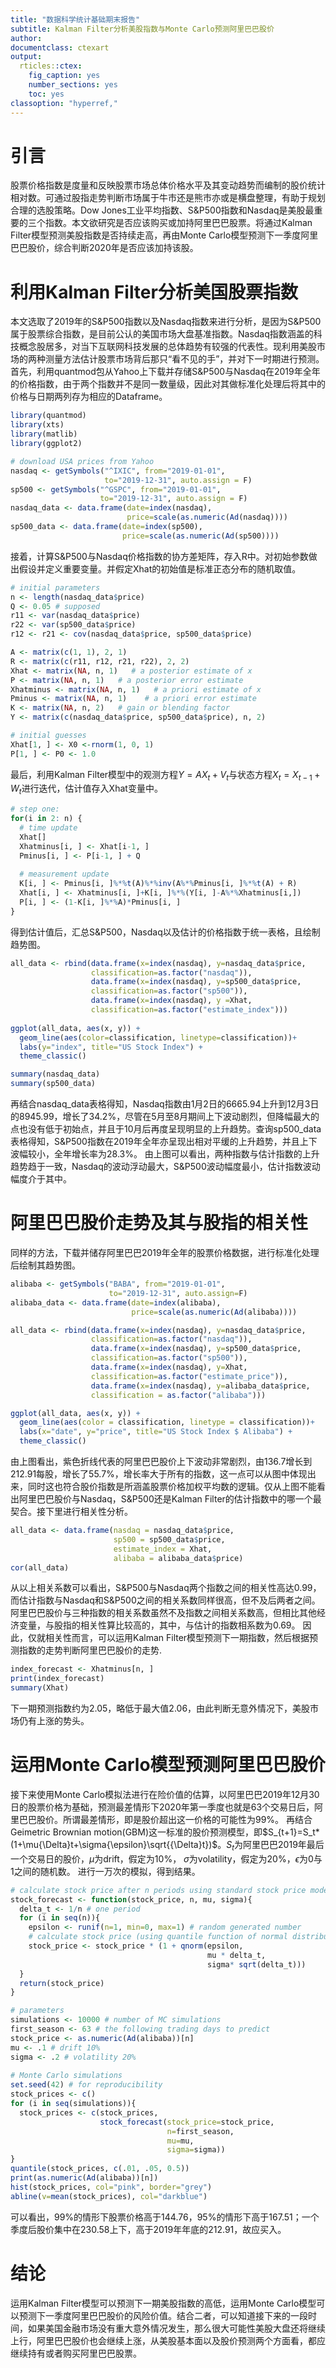 ```yaml
---
title: "数据科学统计基础期末报告"
subtitle: Kalman Filter分析美股指数与Monte Carlo预测阿里巴巴股价
author:
documentclass: ctexart
output:
  rticles::ctex:
    fig_caption: yes
    number_sections: yes
    toc: yes
classoption: "hyperref,"
---
```

# 引言
股票价格指数是度量和反映股票市场总体价格水平及其变动趋势而编制的股价统计相对数。可通过股指走势判断市场属于牛市还是熊市亦或是横盘整理，有助于规划合理的选股策略。Dow Jones工业平均指数、S&P500指数和Nasdaq是美股最重要的三个指数。本文欲研究是否应该购买或加持阿里巴巴股票。将通过Kalman Filter模型预测美股指数是否持续走高，再由Monte Carlo模型预测下一季度阿里巴巴股价，综合判断2020年是否应该加持该股。

# 利用Kalman Filter分析美国股票指数
本文选取了2019年的S&P500指数以及Nasdaq指数来进行分析，是因为S&P500属于股票综合指数，是目前公认的美国市场大盘基准指数。Nasdaq指数涵盖的科技概念股居多，对当下互联网科技发展的总体趋势有较强的代表性。现利用美股市场的两种测量方法估计股票市场背后那只“看不见的手”，并对下一时期进行预测。
首先，利用quantmod包从Yahoo上下载并存储S&P500与Nasdaq在2019年全年的价格指数，由于两个指数并不是同一数量级，因此对其做标准化处理后将其中的价格与日期两列存为相应的Dataframe。
```r
library(quantmod)
library(xts)
library(matlib)
library(ggplot2)

# download USA prices from Yahoo
nasdaq <- getSymbols("^IXIC", from="2019-01-01",
                     to="2019-12-31", auto.assign = F)
sp500 <- getSymbols("^GSPC", from="2019-01-01", 
                    to="2019-12-31", auto.assign = F)
nasdaq_data <- data.frame(date=index(nasdaq), 
                          price=scale(as.numeric(Ad(nasdaq))))
sp500_data <- data.frame(date=index(sp500), 
                         price=scale(as.numeric(Ad(sp500))))
```
接着，计算S&P500与Nasdaq价格指数的协方差矩阵，存入R中。对初始参数做出假设并定义重要变量。并假定Xhat的初始值是标准正态分布的随机取值。
```r
# initial parameters
n <- length(nasdaq_data$price)
Q <- 0.05 # supposed
r11 <- var(nasdaq_data$price)
r22 <- var(sp500_data$price)
r12 <- r21 <- cov(nasdaq_data$price, sp500_data$price)

A <- matrix(c(1, 1), 2, 1)
R <- matrix(c(r11, r12, r21, r22), 2, 2)
Xhat <- matrix(NA, n, 1)   # a posterior estimate of x
P <- matrix(NA, n, 1)   # a posterior error estimate
Xhatminus <- matrix(NA, n, 1)   # a priori estimate of x
Pminus <- matrix(NA, n, 1)    # a priori error estimate
K <- matrix(NA, n, 2)   # gain or blending factor
Y <- matrix(c(nasdaq_data$price, sp500_data$price), n, 2)

# initial guesses
Xhat[1, ] <- X0 <-rnorm(1, 0, 1)
P[1, ] <- P0 <- 1.0

```
最后，利用Kalman Filter模型中的观测方程$Y=AX_t+V_t$与状态方程$X_t=X_{t-1}+W_t$进行迭代，估计值存入Xhat变量中。
```r
# step one: 
for(i in 2: n) {
  # time update
  Xhat[]
  Xhatminus[i, ] <- Xhat[i-1, ]
  Pminus[i, ] <- P[i-1, ] + Q
  
  # measurement update
  K[i, ] <- Pminus[i, ]%*%t(A)%*%inv(A%*%Pminus[i, ]%*%t(A) + R)
  Xhat[i, ] <- Xhatminus[i, ]+K[i, ]%*%(Y[i, ]-A%*%Xhatminus[i,])
  P[i, ] <- (1-K[i, ]%*%A)*Pminus[i, ]
}
```
得到估计值后，汇总S&P500，Nasdaq以及估计的价格指数于统一表格，且绘制趋势图。
```r
all_data <- rbind(data.frame(x=index(nasdaq), y=nasdaq_data$price, 
                  classification=as.factor("nasdaq")),
                  data.frame(x=index(nasdaq), y=sp500_data$price,
                  classification=as.factor("sp500")),
                  data.frame(x=index(nasdaq), y =Xhat, 
                  classification=as.factor("estimate_index")))
  
ggplot(all_data, aes(x, y)) +
  geom_line(aes(color=classification, linetype=classification))+ 
  labs(y="index", title="US Stock Index") +
  theme_classic() 
```
```r
summary(nasdaq_data)
summary(sp500_data)
```
再结合nasdaq_data表格得知，Nasdaq指数由1月2日的6665.94上升到12月3日的8945.99，增长了34.2%，尽管在5月至8月期间上下波动剧烈，但降幅最大的点也没有低于初始点，并且于10月后再度呈现明显的上升趋势。查询sp500_data表格得知，S&P500指数在2019年全年亦呈现出相对平缓的上升趋势，并且上下波幅较小，全年增长率为28.3%。
由上图可以看出，两种指数与估计指数的上升趋势趋于一致，Nasdaq的波动浮动最大，S&P500波动幅度最小，估计指数波动幅度介于其中。

# 阿里巴巴股价走势及其与股指的相关性
同样的方法，下载并储存阿里巴巴2019年全年的股票价格数据，进行标准化处理后绘制其趋势图。
```r
alibaba <- getSymbols("BABA", from="2019-01-01", 
                      to="2019-12-31", auto.assign=F)
alibaba_data <- data.frame(date=index(alibaba), 
                           price=scale(as.numeric(Ad(alibaba))))

all_data <- rbind(data.frame(x=index(nasdaq), y=nasdaq_data$price, 
                  classification=as.factor("nasdaq")),
                  data.frame(x=index(nasdaq), y=sp500_data$price, 
                  classification=as.factor("sp500")),
                  data.frame(x=index(nasdaq), y=Xhat, 
                  classification=as.factor("estimate_price")),
                  data.frame(x=index(nasdaq), y=alibaba_data$price, 
                  classification = as.factor("alibaba")))

ggplot(all_data, aes(x, y)) +
  geom_line(aes(color = classification, linetype = classification))+ 
  labs(x="date", y="price", title="US Stock Index $ Alibaba") +
  theme_classic() 
```
由上图看出，紫色折线代表的阿里巴巴股价上下波动非常剧烈，由136.7增长到212.91每股，增长了55.7%，增长率大于所有的指数，这一点可以从图中体现出来，同时这也符合股价指数是所涵盖股票价格加权平均数的逻辑。仅从上图不能看出阿里巴巴股价与Nasdaq，S&P500还是Kalman Filter的估计指数中的哪一个最契合。接下里进行相关性分析。
```r
all_data <- data.frame(nasdaq = nasdaq_data$price, 
                       sp500 = sp500_data$price, 
                       estimate_index = Xhat, 
                       alibaba = alibaba_data$price)
cor(all_data)
```
从以上相关系数可以看出，S&P500与Nasdaq两个指数之间的相关性高达0.99，而估计指数与Nasdaq和S&P500之间的相关系数同样很高，但不及后两者之间。
阿里巴巴股价与三种指数的相关系数虽然不及指数之间相关系数高，但相比其他经济变量，与股指的相关性算比较高的，其中，与估计的指数相系数为0.69。
因此，仅就相关性而言，可以运用Kalman Filter模型预测下一期指数，然后根据预测指数的走势判断阿里巴巴股价的走势.
```r
index_forecast <- Xhatminus[n, ]
print(index_forecast)
summary(Xhat)
```
下一期预测指数约为2.05，略低于最大值2.06，由此判断无意外情况下，美股市场仍有上涨的势头。

# 运用Monte Carlo模型预测阿里巴巴股价
接下来使用Monte Carlo模拟法进行在险价值的估算，以阿里巴巴2019年12月30日的股票价格为基础，预测最差情形下2020年第一季度也就是63个交易日后，阿里巴巴股价。所谓最差情形，即是股价超出这一价格的可能性为99%。
再结合Geimetric Brownian motion(GBM)这一标准的股价预测模型，即$S_{t+1}=S_t*(1+\mu{\Delta}t+\sigma{\epsilon}\sqrt{{\Delta}t})$。$S_t$为阿里巴巴2019年最后一个交易日的股价，$\mu$为drift，假定为10%， $\sigma$为volatility，假定为20%，$\epsilon$为0与1之间的随机数。
进行一万次的模拟，得到结果。
```r
# calculate stock price after n periods using standard stock price model
stock_forecast <- function(stock_price, n, mu, sigma){
  delta_t <- 1/n # one period
  for (i in seq(n)){
    epsilon <- runif(n=1, min=0, max=1) # random generated number
    # calculate stock price (using quantile function of normal distribution)
    stock_price <- stock_price * (1 + qnorm(epsilon, 
                                            mu * delta_t, 
                                            sigma* sqrt(delta_t)))
  }
  return(stock_price)
}

# parameters
simulations <- 10000 # number of MC simulations
first_season <- 63 # the following trading days to predict
stock_price <- as.numeric(Ad(alibaba))[n]
mu <- .1 # drift 10%
sigma <- .2 # volatility 20%
 
# Monte Carlo simulations
set.seed(42) # for reproducibility
stock_prices <- c()
for (i in seq(simulations)){
  stock_prices <- c(stock_prices,
                    stock_forecast(stock_price=stock_price, 
                                   n=first_season, 
                                   mu=mu, 
                                   sigma=sigma))
}
quantile(stock_prices, c(.01, .05, 0.5))
print(as.numeric(Ad(alibaba))[n])
hist(stock_prices, col="pink", border="grey")
abline(v=mean(stock_prices), col="darkblue")
```
可以看出，99%的情形下股票价格高于144.76，95%的情形下高于167.51；一个季度后股价集中在230.58上下，高于2019年年底的212.91，故应买入。

# 结论
运用Kalman Filter模型可以预测下一期美股指数的高低，运用Monte Carlo模型可以预测下一季度阿里巴巴股价的风险价值。结合二者，可以知道接下来的一段时间，如果美国金融市场没有重大意外情况发生，那么很大可能性美股大盘还将继续上行，阿里巴巴股价也会继续上涨，从美股基本面以及股价预测两个方面看，都应继续持有或者购买阿里巴巴股票。
